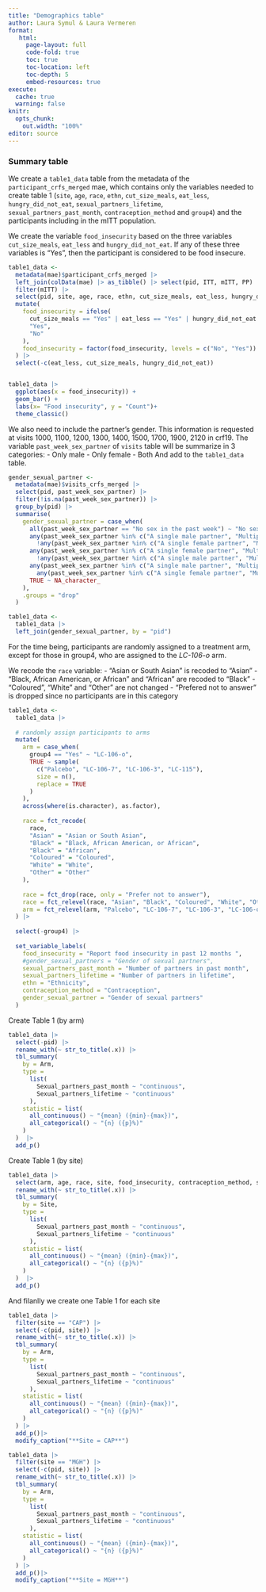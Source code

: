 ```yaml
---
title: "Demographics table"
author: Laura Symul & Laura Vermeren
format: 
   html:
     page-layout: full
     code-fold: true
     toc: true
     toc-location: left
     toc-depth: 5
     embed-resources: true
execute:
  cache: true
  warning: false
knitr:
  opts_chunk:
    out.width: "100%"
editor: source
---
```



### Summary table 

We create a `table1_data` table from the metadata of the `participant_crfs_merged` mae, which contains only the variables needed to create table 1 (`site`, `age`, `race`, `ethn`, `cut_size_meals`, `eat_less`, `hungry_did_not_eat`, `sexual_partners_lifetime`, `sexual_partners_past_month`, `contraception_method` and `group4`) and the participants including in the mITT population. 

We create the variable `food_insecurity` based on the three variables `cut_size_meals`, `eat_less` and `hungry_did_not_eat`. If any of these three variables is "Yes", then the participant is considered to be food insecure.

```r

table1_data <- 
  metadata(mae)$participant_crfs_merged |> 
  left_join(colData(mae) |> as_tibble() |> select(pid, ITT, mITT, PP) |> distinct(), by = "pid") |> 
  filter(mITT) |> 
  select(pid, site, age, race, ethn, cut_size_meals, eat_less, hungry_did_not_eat, sexual_partners_lifetime, sexual_partners_past_month, contraception_method, group4) |> 
  mutate(
    food_insecurity = ifelse(
      cut_size_meals == "Yes" | eat_less == "Yes" | hungry_did_not_eat == "Yes",
      "Yes",
      "No"
    ),
    food_insecurity = factor(food_insecurity, levels = c("No", "Yes"))
  ) |> 
  select(-c(eat_less, cut_size_meals, hungry_did_not_eat))


table1_data |> 
  ggplot(aes(x = food_insecurity)) +
  geom_bar() +
  labs(x= "Food insecurity", y = "Count")+
  theme_classic()

```

We also need to include the partner's gender. This information is requested at visits 1000, 1100, 1200, 1300, 1400, 1500, 1700, 1900, 2120 in crf19. The variable `past_week_sex_partner` of `visits` table will be summarize in 3 categories:
- Only male 
- Only female
- Both
And add to the `table1_data` table.

```r

gender_sexual_partner <- 
  metadata(mae)$visits_crfs_merged |>
  select(pid, past_week_sex_partner) |>
  filter(!is.na(past_week_sex_partner)) |>
  group_by(pid) |>
  summarise(
    gender_sexual_partner = case_when(
      all(past_week_sex_partner == "No sex in the past week") ~ "No sex",
      any(past_week_sex_partner %in% c("A single male partner", "Multiple male partners")) &
        !any(past_week_sex_partner %in% c("A single female partner", "Multiple female partners")) ~ "Only man",
      any(past_week_sex_partner %in% c("A single female partner", "Multiple female partners")) &
        !any(past_week_sex_partner %in% c("A single male partner", "Multiple male partners")) ~ "Only female",
      any(past_week_sex_partner %in% c("A single male partner", "Multiple male partners")) &
        any(past_week_sex_partner %in% c("A single female partner", "Multiple female partners")) ~ "Both",
      TRUE ~ NA_character_
    ),
    .groups = "drop"
  )

table1_data <- 
  table1_data |> 
  left_join(gender_sexual_partner, by = "pid")

```


For the time being, participants are randomly assigned to a treatment arm, except for those in group4, who are assigned to the *LC-106-o* arm.

We recode the `race` variable:
- "Asian or South Asian" is recoded to "Asian"
- "Black, African American, or African" and "African" are recoded to "Black"
- "Coloured", "White" and "Other" are not changed
- "Prefered not to answer" is dropped since no participants are in this category

```r

table1_data <-
  table1_data |>
  
  # randomly assign participants to arms
  mutate(
    arm = case_when(
      group4 == "Yes" ~ "LC-106-o",
      TRUE ~ sample(
        c("Palcebo", "LC-106-7", "LC-106-3", "LC-115"),
        size = n(),
        replace = TRUE
      )
    ),
    across(where(is.character), as.factor),
    
    race = fct_recode(
      race,
      "Asian" = "Asian or South Asian",
      "Black" = "Black, African American, or African",
      "Black" = "African",
      "Coloured" = "Coloured",
      "White" = "White",
      "Other" = "Other"
    ),
    
    race = fct_drop(race, only = "Prefer not to answer"),
    race = fct_relevel(race, "Asian", "Black", "Coloured", "White", "Other"), 
    arm = fct_relevel(arm, "Palcebo", "LC-106-7", "LC-106-3", "LC-106-o", "LC-115"),
  ) |>
  
  select(-group4) |>
  
  set_variable_labels(
    food_insecurity = "Report food insecurity in past 12 months ",
    #gender_sexual_partners = "Gender of sexual partners",
    sexual_partners_past_month = "Number of partners in past month",
    sexual_partners_lifetime = "Number of partners in lifetime",
    ethn = "Ethnicity", 
    contraception_method = "Contraception", 
    gender_sexual_partner = "Gender of sexual partners"
  )

```

Create Table 1 (by arm)

```r

table1_data |> 
  select(-pid) |>
  rename_with(~ str_to_title(.x)) |>  
  tbl_summary(
    by = Arm,
    type =
      list(
        Sexual_partners_past_month ~ "continuous",
        Sexual_partners_lifetime ~ "continuous"
      ),
    statistic = list(
      all_continuous() ~ "{mean} ({min}-{max})",
      all_categorical() ~ "{n} ({p}%)"
    )
  )  |> 
  add_p()

```


Create Table 1 (by site)

```r

table1_data |> 
  select(arm, age, race, site, food_insecurity, contraception_method, sexual_partners_past_month, sexual_partners_lifetime) |>
  rename_with(~ str_to_title(.x)) |>  
  tbl_summary(
    by = Site,
    type =
      list(
        Sexual_partners_past_month ~ "continuous",
        Sexual_partners_lifetime ~ "continuous"
      ),
    statistic = list(
      all_continuous() ~ "{mean} ({min}-{max})",
      all_categorical() ~ "{n} ({p}%)"
    )
  )  |> 
  add_p()


```

And filanlly we create one Table 1 for each site 

```r


table1_data |> 
  filter(site == "CAP") |> 
  select(-c(pid, site)) |>
  rename_with(~ str_to_title(.x)) |>  
  tbl_summary(
    by = Arm,
    type =
      list(
        Sexual_partners_past_month ~ "continuous",
        Sexual_partners_lifetime ~ "continuous"
      ),
    statistic = list(
      all_continuous() ~ "{mean} ({min}-{max})",
      all_categorical() ~ "{n} ({p}%)"
    )
  ) |> 
  add_p()|>
  modify_caption("**Site = CAP**")

table1_data |> 
  filter(site == "MGH") |> 
  select(-c(pid, site)) |>
  rename_with(~ str_to_title(.x)) |>  
  tbl_summary(
    by = Arm,
    type =
      list(
        Sexual_partners_past_month ~ "continuous",
        Sexual_partners_lifetime ~ "continuous"
      ),
    statistic = list(
      all_continuous() ~ "{mean} ({min}-{max})",
      all_categorical() ~ "{n} ({p}%)"
    )
  ) |> 
  add_p()|>
  modify_caption("**Site = MGH**")


```





